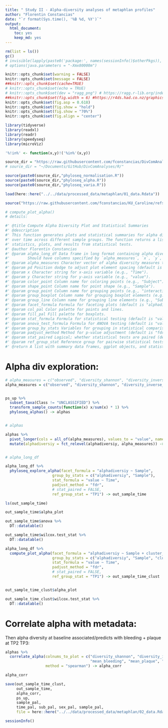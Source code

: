 ```yaml
---
title: " Study II - Alpha-diversity analyses of metaphlan profiles"
author: "Florentin Constancias"
date: "`r format(Sys.time(), '%B %d, %Y')`"
output: 
  html_document: 
    toc: yes
    keep_md: yes
---
```


```r
rm(list = ls())
gc()
# invisible(lapply(paste0('package:', names(sessionInfo()$otherPkgs)), detach, character.only=TRUE, unload=TRUE))
# options(java.parameters = "-Xmx80000m")
```


```r
knitr::opts_chunk$set(warning = FALSE)
knitr::opts_chunk$set(message = FALSE)
##knitr::opts_chunk$set(cache=TRUE)
# knitr::opts_chunk$set(echo = TRUE)
# knitr::opts_chunk$set(dev = "ragg_png") # https://ragg.r-lib.org/index.html
##knitr::opts_chunk$set(fig.width = 6) #https://r4ds.had.co.nz/graphics-for-communication.html#figure-sizing
knitr::opts_chunk$set(fig.asp = 0.618)
knitr::opts_chunk$set(fig.show = "hold")
knitr::opts_chunk$set(fig.show = "70%")
knitr::opts_chunk$set(fig.align = "center")
```

```r
library(tidyverse)
library(readxl)
library(readr)
library(speedyseq)
library(microViz)
```

```r
'%!in%' <- function(x,y)!('%in%'(x,y))

source_dir = "https://raw.githubusercontent.com/fconstancias/DivComAnalyses/master/R/"
# source_dir = "~/Documents/GitHub/DivComAnalyses/R/"

source(paste0(source_dir,"phyloseq_normalisation.R"))
source(paste0(source_dir,"phyloseq_alpha.R"))
source(paste0(source_dir,"phyloseq_varia.R"))
```


```r
load(here::here("../../data/processed_data/metaphlan/01_data.Rdata"))
```

```r
source("https://raw.githubusercontent.com/fconstancias/KU_Caroline/refs/heads/main/code/functions/phyloseq_functions.R")

# compute_plot_alpha()
# details:

#' @title Compute Alpha Diversity Plot and Statistical Summaries
#' @description
#' This function generates plots and statistical summaries for alpha diversity measures 
#' over time across different sample groups. The function returns a list containing summary
#' statistics, plots, and results from statistical tests.
#' @author Florentin Constancias
#' @param alpha_long_df Data frame in long format containing alpha diversity values. 
#'        Should have columns specified by `alpha_measures`, `x`, `y`, `color_point`, etc.
#' @param alpha_measures Character vector of alpha diversity measures to analyze and plot.
#' @param pd Position dodge to adjust plot element spacing (default is 0.3).
#' @param x Character string for x-axis variable (e.g., "Time").
#' @param y Character string for y-axis variable (e.g., "value").
#' @param color_point Column name for coloring points (e.g., "Subject").
#' @param shape_point Column name for point shape (e.g., "Sample").
#' @param group_point Column name for grouping points (e.g., "interaction(Sample,Subject)").
#' @param group_boxplot Column name for grouping boxplot elements (e.g., "interaction(Sample,Time)").
#' @param group_line Column name for grouping line elements (e.g., "Subject").
#' @param facet_formula Formula for faceting plots (default is "alphadiversiy ~ Sample + cluster_Dtp2").
#' @param col_pal Color palette for points and lines.
#' @param fill_pal Fill palette for boxplots.
#' @param stat_formula Formula for statistical testing (default is "value ~ Time").
#' @param anova_test_formula Formula for ANOVA testing (default is "value ~ Time*Sample + Error(Subject/(Time*Sample))").
#' @param group_by_stats Variables for grouping in statistical comparisons.
#' @param padjust_method Method for p-value adjustment (default is "fdr").
#' @param stat_paired Logical; whether statistical tests are paired (default is FALSE).
#' @param ref_group_stat Reference group for pairwise statistical tests.
#' @return A list with summary data frames, ggplot objects, and statistical test results.

```

# Alpha div exploration:

```r
# alpha_measures = c("observed", "diversity_shannon", "diversity_inverse_simpson", "diversity_coverage", "evenness_pielou")
alpha_measures = c("observed", "diversity_shannon", "diversity_inverse_simpson", "evenness_pielou")


ps_up %>% 
  subset_taxa(Class != "UNCLASSIFIED") %>% 
  transform_sample_counts(function(x) x/sum(x) * 1) %>%
  phyloseq_alphas() -> alphas


# alphas
```


```r
alphas %>% 
  pivot_longer(cols = all_of(alpha_measures), values_to = "value", names_to = 'alphadiversiy', values_drop_na  = TRUE) %>%
  mutate(alphadiversiy = fct_relevel(alphadiversiy, alpha_measures)) -> alpha_long_df


# alpha_long_df
```

```r
alpha_long_df %>% 
  phyloseq_explore_alpha(facet_formula = "alphadiversiy ~ Sample",
                     group_by_stats = c("alphadiversiy", "Sample"),
                     stat_formula = "value ~ Time",
                     padjust_method = "fdr",
                     # stat_paired = FALSE,
                     ref_group_stat = "TP1") -> out_sample_time

ls(out_sample_time)
```


```r
out_sample_time$alpha_plot
```

```r
out_sample_time$anova %>% 
  DT::datatable()
```

```r
out_sample_time$wilcox.test_stat %>% 
  DT::datatable()
```

```r
alpha_long_df %>% 
  compute_plot_alpha(facet_formula = "alphadiversiy ~ Sample + cluster_Dtp2",
                     group_by_stats = c("alphadiversiy", "Sample", "cluster_Dtp2"),
                     stat_formula = "value ~ Time",
                     padjust_method = "fdr",
                     # stat_paired = FALSE,
                     ref_group_stat = "TP1") -> out_sample_time_clust


out_sample_time_clust$alpha_plot
```


```r
out_sample_time_clust$wilcox.test_stat %>% 
  DT::datatable()
```

# Correlate alpha with metadata:

Then alpha diversity at baseline associated/predicts with bleeding + plaque at TP2 TP3:

```r
alphas %>%
  correlate_alpha(colnums_to_plot = c("diversity_shannon", "diversity_inverse_simpson", "evenness_pielou",
                                      "mean_bleeding", "mean_plaque", "Sample", "Time"), colour =  "Time",
                  method = "spearman") -> alpha_corr

alpha_corr
```


```r
save(out_sample_time_clust,
     out_sample_time,
     alpha_corr,
     ps_up,
     sample_pal,
     time_pal, sub_pal, sex_pal, sample_pal,
     file = here::here("../../data/processed_data/metaphlan/02_data.Rdata"))
```


```r
sessionInfo()
```
